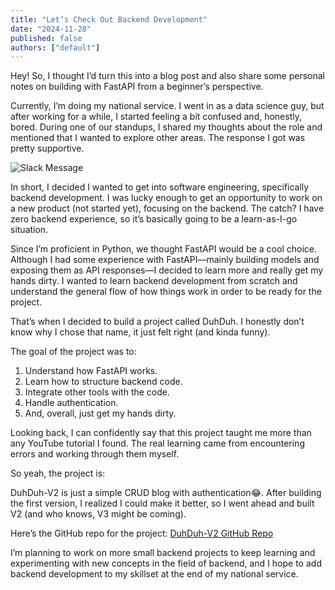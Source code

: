```yaml
---
title: "Let’s Check Out Backend Development"
date: "2024-11-28"
published: false
authors: ["default"]
---
```


Hey! So, I thought I’d turn this into a blog post and also share some personal notes on building with FastAPI from a beginner’s perspective.

Currently, I’m doing my national service. I went in as a data science guy, but after working for a while, I started feeling a bit confused and, honestly, bored. During one of our standups, I shared my thoughts about the role and mentioned that I wanted to explore other areas. The response I got was pretty supportive.

![Slack Message](/benedict.png)

In short, I decided I wanted to get into software engineering, specifically backend development. I was lucky enough to get an opportunity to work on a new product (not started yet), focusing on the backend. The catch? I have zero backend experience, so it’s basically going to be a learn-as-I-go situation.

Since I’m proficient in Python, we thought FastAPI would be a cool choice. Although I had some experience with FastAPI—mainly building models and exposing them as API responses—I decided to learn more and really get my hands dirty. I wanted to learn backend development from scratch and understand the general flow of how things work in order to be ready for the project.

That’s when I decided to build a project called DuhDuh. I honestly don’t know why I chose that name, it just felt right (and kinda funny).

The goal of the project was to:

1. Understand how FastAPI works.
2. Learn how to structure backend code.
3. Integrate other tools with the code.
4. Handle authentication.
5. And, overall, just get my hands dirty.

Looking back, I can confidently say that this project taught me more than any YouTube tutorial I found. The real learning came from encountering errors and working through them myself.

So yeah, the project is:

DuhDuh-V2 is just a simple CRUD blog with authentication😂. After building the first version, I realized I could make it better, so I went ahead and built V2 (and who knows, V3 might be coming).

Here’s the GitHub repo for the project: [DuhDuh-V2 GitHub Repo](https://github.com/benedictdebrah/DuhDuh-V2)

I’m planning to work on more small backend projects to keep learning and experimenting with new concepts in the field of backend, and I hope to add backend development to my skillset at the end of my national service.

